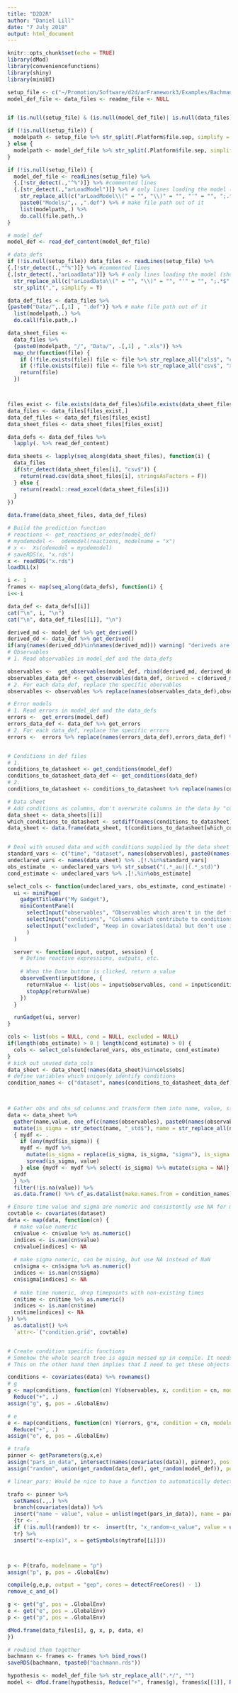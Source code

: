 ```yaml
---
title: "D2D2R"
author: "Daniel Lill"
date: "7 July 2018"
output: html_document
---
```


```r
knitr::opts_chunk$set(echo = TRUE)
library(dMod)
library(conveniencefunctions)
library(shiny)
library(miniUI)

```

```r
setup_file <- c("~/Promotion/Software/d2d/arFramework3/Examples/Bachmann_MSB2011/Setup.m")
model_def_file <- data_files <- readme_file <- NULL


if (is.null(setup_file) & (is.null(model_def_file)| is.null(data_files))) stop("If setup_file is not provided, model_def_file and data_files must be provided")

if (!is.null(setup_file)) {
  modelpath <- setup_file %>% str_split(.Platform$file.sep, simplify = T) %>% {.[1:(length(.)-1)]} %>% as.list %>% do.call(file.path,.)
} else {
  modelpath <- model_def_file %>% str_split(.Platform$file.sep, simplify = T) %>% {.[1:(length(.)-2)]} %>% as.list %>% do.call(file.path,.)
}

if (!is.null(setup_file)) {
  model_def_file <- readLines(setup_file) %>%
  {.[!str_detect(.,"^%")]} %>% #commented lines
  {.[str_detect(.,"arLoadModel")]} %>% # only lines loading the model (should be only 1)
    str_replace_all(c("arLoadModel\\(" = "", "\\)" = "", "'" = "", ";.*$" = "")) %>% #extract only the name of the model.def
    paste0("Models/",. ,".def") %>% # make file path out of it
    list(modelpath,.) %>%
    do.call(file.path,.)
}
```


```r
# model_def
model_def <- read_def_content(model_def_file)

# data_defs
if (!is.null(setup_file)) data_files <- readLines(setup_file) %>%
{.[!str_detect(.,"^%")]} %>% #commented lines
{.[str_detect(.,"arLoadData")]} %>% # only lines loading the model (should be only 1)
  str_replace_all(c("arLoadData\\(" = "", "\\)" = "", "'" = "", ";.*$" = "")) %>% #extract only the name of the model.def
  str_split(",", simplify = T)

data_def_files <- data_files %>%
{paste0("Data/",.[,1] , ".def")} %>% # make file path out of it
  list(modelpath,.) %>%
  do.call(file.path,.)

data_sheet_files <-
  data_files %>% 
  {paste0(modelpath, "/", "Data/", .[,1] , ".xls")} %>% 
  map_chr(function(file) {
    if (!file.exists(file)) file <- file %>% str_replace_all("xls$", "csv")
    if (!file.exists(file)) file <- file %>% str_replace_all("csv$", "xlsx")
    return(file)
  }) 



files_exist <- file.exists(data_def_files)&file.exists(data_sheet_files)
data_files <- data_files[files_exist,]
data_def_files <- data_def_files[files_exist]
data_sheet_files <- data_sheet_files[files_exist]

data_defs <- data_def_files %>%
  lapply(. %>% read_def_content)

data_sheets <- lapply(seq_along(data_sheet_files), function(i) {
  data_files
  if(str_detect(data_sheet_files[i], "csv$")) {
    return(read.csv(data_sheet_files[i], stringsAsFactors = F))
  } else {
    return(readxl::read_excel(data_sheet_files[i]))
  }
})

data.frame(data_sheet_files, data_def_files)
```



```r
# Build the prediction function
# reactions <- get_reactions_or_odes(model_def)
# myodemodel <-  odemodel(reactions, modelname = "x")
# x <-  Xs(odemodel = myodemodel)
# saveRDS(x, "x.rds")
x <- readRDS("x.rds")
loadDLL(x)
```

```r
i <- 1
frames <- map(seq_along(data_defs), function(i) {
i<<-i

data_def <- data_defs[[i]]
cat("\n", i, "\n")
cat("\n", data_def_files[[i]], "\n")

derived_md <- model_def %>% get_derived()
derived_dd <- data_def %>% get_derived()
if(any(names(derived_dd)%in%names(derived_md))) warning( "deriveds are overwritten?")
# Observables
# 1. Read observables in model_def and the data_defs

observables <-  get_observables(model_def, rbind(derived_md, derived_dd))
observables_data_def <- get_observables(data_def, derived = c(derived_md,derived_dd))
# 2. For each data_def, replace the specific obervables
observables <- observables %>% replace(names(observables_data_def),observables_data_def) %>% as.eqnvec

# Error models
# 1. Read errors in model_def and the data_defs
errors <-  get_errors(model_def)
errors_data_def <- data_def %>% get_errors
# 2. For each data_def, replace the specific errors
errors <-  errors %>% replace(names(errors_data_def),errors_data_def) %>% as.eqnvec


# Conditions in def files
# 1.
conditions_to_datasheet <- get_conditions(model_def)
conditions_to_datasheet_data_def <- get_conditions(data_def)
# 2.
conditions_to_datasheet <- conditions_to_datasheet %>% replace(names(conditions_to_datasheet_data_def), conditions_to_datasheet_data_def)

# Data sheet
# Add conditions as columns, don't overwrite columns in the data by "conditions" as the data is the outermost "layer" of defining conditions
data_sheet <- data_sheets[[i]]
which_conditions_to_datasheet <- setdiff(names(conditions_to_datasheet), names(data_sheet))
data_sheet <- data.frame(data_sheet, t(conditions_to_datasheet[which_conditions_to_datasheet]), dataset = data_files[i], stringsAsFactors = F) 


# Deal with unused data and with conditions supplied by the data sheet which are not declared anywhere
standard_vars <- c("time", "dataset", names(observables), paste0(names(observables), "_std"), names(get_conditions(model_def)))
undeclared_vars <- names(data_sheet) %>% .[!.%in%standard_vars]
obs_estimate  <- undeclared_vars %>% str_subset("(.*_au)|(.*_std)")
cond_estimate <- undeclared_vars %>% .[!.%in%obs_estimate]

select_cols <- function(undeclared_vars, obs_estimate, cond_estimate) {
  ui <- miniPage(
    gadgetTitleBar("My Gadget"),
    miniContentPanel(
      selectInput("observables", "Observables which aren't in the def files", undeclared_vars, obs_estimate, multiple = T),
      selectInput("conditions", "Columns which contribute to conditions", undeclared_vars, cond_estimate, multiple = T),
      selectInput("excluded", "Keep in covariates(data) but don't use in condition name.", undeclared_vars, NULL, multiple = T)
      )
  )

  server <- function(input, output, session) {
    # Define reactive expressions, outputs, etc.
    
    # When the Done button is clicked, return a value
    observeEvent(input$done, {
      returnValue <- list(obs = input$observables, cond = input$conditions, excluded = input$excluded)
      stopApp(returnValue)
    })
  }

  runGadget(ui, server)
}

cols <- list(obs = NULL, cond = NULL, excluded = NULL)
if(length(obs_estimate) > 0 | length(cond_estimate) > 0) {
  cols <- select_cols(undeclared_vars, obs_estimate, cond_estimate)
}
# kick out unused data_cols
data_sheet <- data_sheet[!names(data_sheet)%in%cols$obs]
# define variables which uniquely identify conditions
condition_names <- c("dataset", names(conditions_to_datasheet_data_def), cols$cond) %>% unique %>% setdiff(cols$excluded)
  


# Gather obs and obs_sd columns and transform them into name, value, sigma. Then as.datalist
data <- data_sheet %>% 
  gather(name,value, one_of(c(names(observables), paste0(names(observables), "_std")))) %>% 
  mutate(is_sigma = str_detect(name, "_std$"), name = str_replace_all(name, "_std$", "")) %>% 
  { mydf <- .
    if (any(mydf$is_sigma)) {
    mydf <- mydf %>% 
      mutate(is_sigma = replace(is_sigma, is_sigma, "sigma"), is_sigma = replace(is_sigma, is_sigma == "FALSE", "value")) %>%
      spread(is_sigma, value) 
    } else {mydf <- mydf %>% select(-is_sigma) %>% mutate(sigma = NA)} 
  mydf
  } %>% 
  filter(!is.na(value)) %>% 
  as.data.frame() %>% cf_as.datalist(make.names.from = condition_names)

# Ensure time value and sigma are numeric and consistently use NA for missing values
covtable <- covariates(dataset)
data <- map(data, function(cn) {
  # make value numeric
  cn$value <- cn$value %>% as.numeric()
  indices <- is.nan(cn$value)
  cn$value[indices] <- NA
  
  # make sigma numeric, can be mising, but use NA instead of NaN
  cn$sigma <- cn$sigma %>% as.numeric()
  indices <- is.nan(cn$sigma)
  cn$sigma[indices] <- NA
  
  # make time numeric, drop timepoints with non-existing times
  cn$time <- cn$time %>% as.numeric()
  indices <- is.nan(cn$time)
  cn$time[indices] <- NA
}) %>% 
  as.datalist() %>% 
  `attr<-`("condition.grid", covtable)


# Create condition specific functions
# Somehow the whole search tree is again messed up in compile. It needs g e and p to be in the .GlobalEnv to modify their "modelname" attribute.
# This on the other hand then implies that I need to get these objects from the .GlobalEnv in order to write the correct objects with the correct modelname to the dMod.frame

conditions <- covariates(data) %>% rownames()
# g
g <- map(conditions, function(cn) Y(observables, x, condition = cn, modelname = "g")) %>% 
  Reduce("+", .)
assign("g", g, pos = .GlobalEnv)

# e
e <- map(conditions, function(cn) Y(errors, g*x, condition = cn, modelname = "g")) %>% 
  Reduce("+", .)
assign("e", e, pos = .GlobalEnv)

# trafo
pinner <- getParameters(g,x,e)
assign("pars_in_data", intersect(names(covariates(data)), pinner), pos = .GlobalEnv)
assign("random", union(get_random(data_def), get_random(model_def)), pos = .GlobalEnv)

# linear_pars: Would be nice to have a function to automatically detect linear parameters

trafo <- pinner %>% 
  setNames(.,.) %>% 
  branch(covariates(data)) %>% 
  insert("name ~ value", value = unlist(mget(pars_in_data)), name = pars_in_data) %>% 
  {tr <- .
  if (!is.null(random)) tr <-  insert(tr, "x_random~x_value", value = unlist(mget(random)), random = random)
  tr} %>% 
  insert("x~exp(x)", x = getSymbols(mytrafo[[i]]))



p <- P(trafo, modelname = "p")
assign("p", p, pos = .GlobalEnv)

compile(g,e,p, output = "gep", cores = detectFreeCores() - 1)
remove_c_and_o()

g <- get("g", pos = .GlobalEnv)
e <- get("e", pos = .GlobalEnv)
p <- get("p", pos = .GlobalEnv)

dMod.frame(data_files[i], g, x, p, data, e)
})

# rowbind them together
bachmann <- frames <- frames %>% bind_rows()
saveRDS(bachmann, tpaste0("bachmann.rds"))

hypothesis <- model_def_file %>% str_replace_all(".*/", "")
model <- dMod.frame(hypothesis, Reduce("+", frames$g), frames$x[[1]], Reduce("+", frames$p), Reduce("+", frames$data), e = Reduce("+", frames$e))


```






















